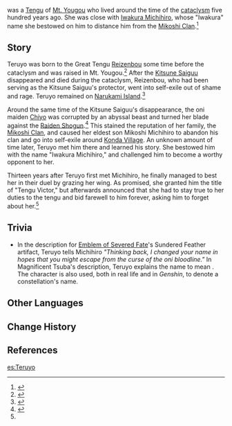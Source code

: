 {{Character Infobox
|type             = Mentioned
|region           = Inazuma

|affiliation      = Yougou Tengu
|group            = Tengu
|mother           = Reizenbou
}}
{{Lang|'''Teruyo'''|ja=光代|ja_rm=Teruyo}} was a [[Tengu]] of [[Mt. Yougou]] who lived around the time of the [[cataclysm]] five hundred years ago. She was close with [[Iwakura Michihiro]], whose "Iwakura" name she bestowed on him to distance him from the [[Mikoshi Clan]].<ref name="ESF">{{Ref/ArtiSet|Emblem of Severed Fate}}</ref>

==Story==
Teruyo was born to the Great Tengu [[Reizenbou]] some time before the cataclysm and was raised in Mt. Yougou.<ref>{{Ref/Arti|Storm Cage}}</ref> After the [[Kitsune Saiguu]] disappeared and died during the cataclysm, Reizenbou, who had been serving as the Kitsune Saiguu's protector, went into self-exile out of shame and rage. Teruyo remained on [[Narukami Island]].<ref>{{Ref/ArtiSet|Shimenawa's Reminiscence}}</ref>

Around the same time of the Kitsune Saiguu's disappearance, the oni maiden [[Chiyo]] was corrupted by an abyssal beast and turned her blade against the [[Raiden Shogun]].<ref>{{Ref/Item|Mask of the Kijin}}</ref> This stained the reputation of her family, the [[Mikoshi Clan]], and caused her eldest son Mikoshi Michihiro to abandon his clan and go into self-exile around [[Konda Village]]. An unknown amount of time later, Teruyo met him there and learned his story. She bestowed him with the name "Iwakura Michihiro," and challenged him to become a worthy opponent to her.

Thirteen years after Teruyo first met Michihiro, he finally managed to best her in their duel by grazing her wing. As promised, she granted him the title of "Tengu Victor," but afterwards announced that she had to stay true to her duties to the tengu and bid farewell to him forever, asking him to forget about her.<ref name="ESF" />

==Trivia==
* In the description for [[Emblem of Severed Fate]]'s Sundered Feather artifact, Teruyo tells Michihiro ''"Thinking back, I changed your name in hopes that you might escape from the curse of the oni bloodline."'' In Magnificent Tsuba's description, Teruyo explains the name {{Lang|"Iwakura"|ja=岩蔵}} to mean {{Lang|"seat of rock"|ja=磐座}}. The {{Lang|mini=1|ja=座}} character is also used, both in real life and in ''Genshin'', to denote a constellation's name.

==Other Languages==
{{Other Languages|default_hidden=1
|en      = Teruyo
|zhs     = 光代
|zhs_rm  = Guāngdài
|zht     = 光代
|zht_rm  = Guāngdài
|ja      = 光代
|ja_rm   = Teruyo
|ko      = 미츠요
|ko_note = Likely derived from ''Mitsuyo'', an alternate reading for the Japanese name.
|es      = Teruyo
|fr      = Teruyo
|ru      = Тэруё
|th      = Teruyo
|vi      = Teruyo
|de      = Teruyo
|id      = Teruyo
|pt      = Teruyo
|tr      = Teruyo
|it      = Teruyo
}}

==Change History==
{{Change History|introduced=2.0}}

==References==
{{Reflist}}

[[es:Teruyo]]